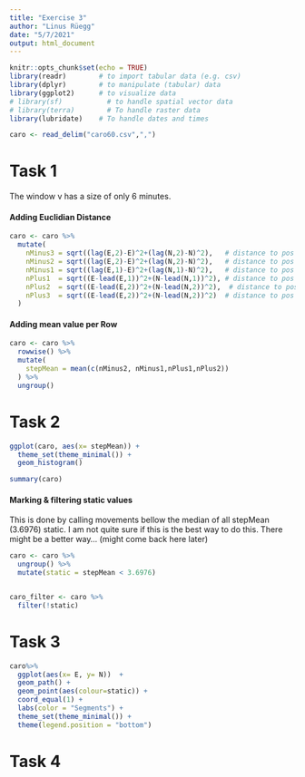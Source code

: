 ```yaml
---
title: "Exercise 3"
author: "Linus Rüegg"
date: "5/7/2021"
output: html_document
---
```


```r
knitr::opts_chunk$set(echo = TRUE)
library(readr)        # to import tabular data (e.g. csv)
library(dplyr)        # to manipulate (tabular) data
library(ggplot2)      # to visualize data
# library(sf)           # to handle spatial vector data
# library(terra)        # To handle raster data
library(lubridate)    # To handle dates and times
```


```r
caro <- read_delim("caro60.csv",",")
```
# Task 1


The window v has a size of only 6 minutes.

#### Adding Euclidian Distance
```r
caro <- caro %>%
  mutate(
    nMinus3 = sqrt((lag(E,2)-E)^2+(lag(N,2)-N)^2),   # distance to pos -3 minutes
    nMinus2 = sqrt((lag(E,2)-E)^2+(lag(N,2)-N)^2),   # distance to pos -2 minutes
    nMinus1 = sqrt((lag(E,1)-E)^2+(lag(N,1)-N)^2),   # distance to pos -1 minutes
    nPlus1  = sqrt((E-lead(E,1))^2+(N-lead(N,1))^2), # distance to pos +1 mintues
    nPlus2  = sqrt((E-lead(E,2))^2+(N-lead(N,2))^2),  # distance to pos +2 minutes
    nPlus3  = sqrt((E-lead(E,2))^2+(N-lead(N,2))^2)  # distance to pos +3 minutes
  )
```



#### Adding mean value per Row
```r
caro <- caro %>%
  rowwise() %>%
  mutate(
    stepMean = mean(c(nMinus2, nMinus1,nPlus1,nPlus2))
  ) %>%
  ungroup() 
```

# Task 2

```r
ggplot(caro, aes(x= stepMean)) +
  theme_set(theme_minimal()) +
  geom_histogram()
```



```r
summary(caro)
```

#### Marking & filtering static values
This is done by calling movements bellow the median of all stepMean (3.6976) static.
I am not quite sure if this is the best way to do this. There might be a better way... (might come back here later)
```r
caro <- caro %>%
  ungroup() %>%
  mutate(static = stepMean < 3.6976)


caro_filter <- caro %>%
  filter(!static)
```

# Task 3

```r
caro%>%
  ggplot(aes(x= E, y= N))  +
  geom_path() +
  geom_point(aes(colour=static)) + 
  coord_equal(1) + 
  labs(color = "Segments") + 
  theme_set(theme_minimal()) +
  theme(legend.position = "bottom")
```

# Task 4



